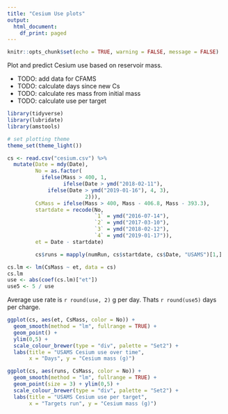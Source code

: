 ```yaml
---
title: "Cesium Use plots"
output:
  html_document:
    df_print: paged
---
```


```r
knitr::opts_chunk$set(echo = TRUE, warning = FALSE, message = FALSE)
```

Plot and predict Cesium use based on reservoir mass.

* TODO: add data for CFAMS
* TODO: calculate days since new Cs
* TODO: calculate res mass from initial mass
* TODO: calculate use per target


```r
library(tidyverse)
library(lubridate)
library(amstools)

# set plotting theme
theme_set(theme_light())
```

```r
cs <- read.csv("cesium.csv") %>%
  mutate(Date = mdy(Date),
         No = as.factor(
           ifelse(Mass > 400, 1, 
                  ifelse(Date > ymd("2018-02-11"), 
			 ifelse(Date > ymd("2019-01-16"), 4, 3), 
                         2))),
         CsMass = ifelse(Mass > 400, Mass - 406.8, Mass - 393.3),
         startdate = recode(No,
                            `1` = ymd("2016-07-14"), 
                            `2` = ymd("2017-03-10"),
                            `3` = ymd("2018-02-12"),
                            `4` = ymd("2019-01-17")),
         et = Date - startdate)

         cs$runs = mapply(numRun, cs$startdate, cs$Date, "USAMS")[1,]
```

```r
cs.lm <- lm(CsMass ~ et, data = cs)
cs.lm
use <- abs(coef(cs.lm)["et"])
use5 <- 5 / use 
```

Average use rate is `r round(use, 2)` g per day. Thats `r round(use5)` days per charge.

```r
ggplot(cs, aes(et, CsMass, color = No)) +
  geom_smooth(method = "lm", fullrange = TRUE) +
  geom_point() +
  ylim(0,5) +
  scale_colour_brewer(type = "div", palette = "Set2") +
  labs(title = "USAMS Cesium use over time",
       x = "Days", y = "Cesium mass (g)")

ggplot(cs, aes(runs, CsMass, color = No)) +
  geom_smooth(method = "lm", fullrange = TRUE) +
  geom_point(size = 3) + ylim(0,5) +
  scale_colour_brewer(type = "div", palette = "Set2") +
  labs(title = "USAMS Cesium use per target",
       x = "Targets run", y = "Cesium mass (g)")
```
